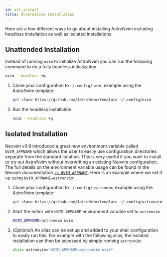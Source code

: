 ```yaml
---
id: alt_install
title: Alternative Installation
---
```



Here are a few different ways to go about installing AstroNvim including headless installation as well as isolated installations.

## Unattended Installation

Instead of running `nvim` to initialize AstroNvim you can run the
following command to do a fully headless initialization:

```sh
nvim --headless +q
```

<Steps>

1. Clone your configuration to `~/.config/nvim`, example using the AstroNvim template:

   ```sh
   git clone https://github.com/AstroNvim/template ~/.config/nvim
   ```

2. Run the headless installation

   ```sh
   nvim --headless +q
   ```

</Steps>

## Isolated Installation

Neovim v0.9 introduced a great new environment variable called `NVIM_APPNAME` which allows the user to easily use configuration directories separate from the standard location. This is very useful if you want to install or try out AstroNvim without overwriting an existing Neovim configuration. The full details on the environment variable usage can be found in the Neovim documentation [`:h NVIM_APPNAME`](https://neovim.io/doc/user/starting.html#%24NVIM_APPNAME). Here is an example where we set it up using `NVIM_APPNAME=astronvim`:

<Steps>

1. Clone your configuration to `~/.config/astronvim`, example using the AstroNvim template:

   ```sh
   git clone https://github.com/AstroNvim/template ~/.config/astronvim
   ```

2. Start the editor with `NVIM_APPNAME` environment variable set to `astronvim`

   ```sh
   NVIM_APPNAME=astronvim nvim
   ```

3. (_Optional_) An alias can be set up and added to your shell configuration to easily run this. For example with the following alias, the isolated installation can then be accessed by simply running `astronvim`:

   ```sh
   alias astronvim="NVIM_APPNAME=astronvim nvim"
   ```

</Steps>
